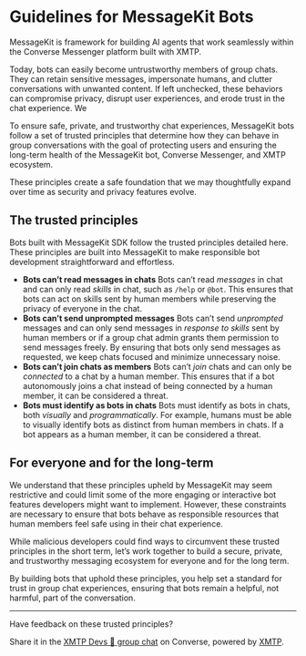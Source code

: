 # Guidelines for MessageKit Bots

MessageKit is framework for building AI agents that work seamlessly within the Converse Messenger platform built with XMTP.

Today, bots can easily become untrustworthy members of group chats. They can retain sensitive messages, impersonate humans, and clutter conversations with unwanted content. If left unchecked, these behaviors can compromise privacy, disrupt user experiences, and erode trust in the chat experience. We

To ensure safe, private, and trustworthy chat experiences, MessageKit bots follow a set of trusted principles that determine how they can behave in group conversations with the goal of protecting users and ensuring the long-term health of the MessageKit bot, Converse Messenger, and XMTP ecosystem.

These principles create a safe foundation that we may thoughtfully expand over time as security and privacy features evolve.

## **The trusted principles**

Bots built with MessageKit SDK follow the trusted principles detailed here. These principles are built into MessageKit to make responsible bot development straightforward and effortless.

- **Bots can’t read messages in chats**
  Bots can’t read _messages_ in chat and can only read _skills_ in chat, such as `/help` or `@bot`. This ensures that bots can act on skills sent by human members while preserving the privacy of everyone in the chat.
- **Bots can’t send unprompted messages**
  Bots can’t send _unprompted_ messages and can only send messages in _response to skills_ sent by human members or if a group chat admin grants them permission to send messages freely. By ensuring that bots only send messages as requested, we keep chats focused and minimize unnecessary noise.
- **Bots can’t join chats as members**
  Bots can’t _join_ chats and can only be _connected_ to a chat by a human member. This ensures that if a bot autonomously joins a chat instead of being connected by a human member, it can be considered a threat.
- **Bots must identify as bots in chats**
  Bots must identify as bots in chats, both _visually_ and _programmatically_. For example, humans must be able to visually identify bots as distinct from human members in chats. If a bot appears as a human member, it can be considered a threat.

## For everyone and for the long-term

We understand that these principles upheld by MessageKit may seem restrictive and could limit some of the more engaging or interactive bot features developers might want to implement. However, these constraints are necessary to ensure that bots behave as responsible resources that human members feel safe using in their chat experience.

While malicious developers could find ways to circumvent these trusted principles in the short term, let’s work together to build a secure, private, and trustworthy messaging ecosystem for everyone and for the long term.

By building bots that uphold these principles, you help set a standard for trust in group chat experiences, ensuring that bots remain a helpful, not harmful, part of the conversation.

---

Have feedback on these trusted principles?

Share it in the [XMTP Devs 💪 group chat](https://converse.xyz/group-invite/a0XKzl9oVpWNXcuYDZLMf) on Converse, powered by [XMTP](https://docs.xmtp.org/).
